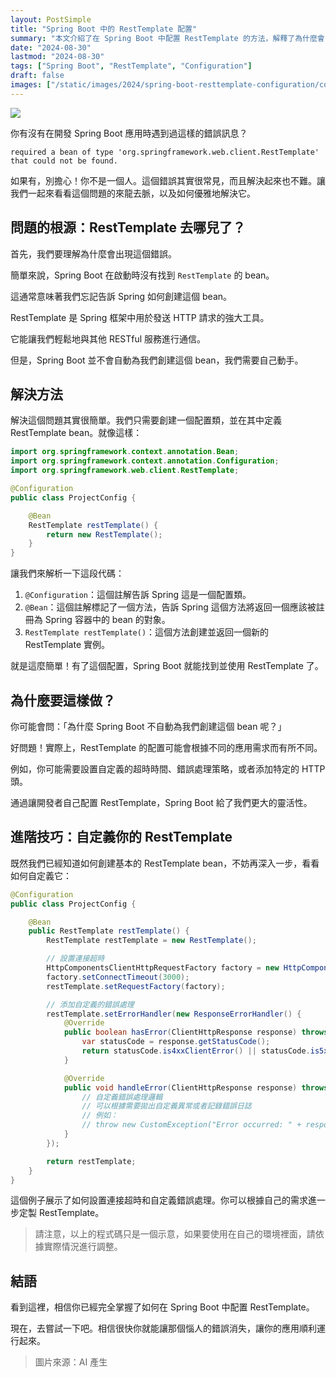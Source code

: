 ```yaml
---
layout: PostSimple
title: "Spring Boot 中的 RestTemplate 配置"
summary: "本文介紹了在 Spring Boot 中配置 RestTemplate 的方法，解釋了為什麼會出現 required a bean of type 'org.springframework.web.client.RestTemplate' that could not be found 錯誤，並提供了基本和進階的配置示例"
date: "2024-08-30"
lastmod: "2024-08-30"
tags: ["Spring Boot", "RestTemplate", "Configuration"]
draft: false
images: ["/static/images/2024/spring-boot-resttemplate-configuration/cover.webp"]
---
```


![](https://image.cashwu.com/2024/spring-boot-resttemplate-configuration/cover.webp)


你有沒有在開發 Spring Boot 應用時遇到過這樣的錯誤訊息？

```
required a bean of type 'org.springframework.web.client.RestTemplate' that could not be found.
```

如果有，別擔心！你不是一個人。這個錯誤其實很常見，而且解決起來也不難。讓我們一起來看看這個問題的來龍去脈，以及如何優雅地解決它。

## 問題的根源：RestTemplate 去哪兒了？

首先，我們要理解為什麼會出現這個錯誤。

簡單來說，Spring Boot 在啟動時沒有找到 `RestTemplate` 的 bean。

這通常意味著我們忘記告訴 Spring 如何創建這個 bean。

RestTemplate 是 Spring 框架中用於發送 HTTP 請求的強大工具。

它能讓我們輕鬆地與其他 RESTful 服務進行通信。

但是，Spring Boot 並不會自動為我們創建這個 bean，我們需要自己動手。

## 解決方法

解決這個問題其實很簡單。我們只需要創建一個配置類，並在其中定義 RestTemplate bean。就像這樣：

```java
import org.springframework.context.annotation.Bean;
import org.springframework.context.annotation.Configuration;
import org.springframework.web.client.RestTemplate;

@Configuration
public class ProjectConfig {

    @Bean
    RestTemplate restTemplate() {
        return new RestTemplate();
    }
}
```

讓我們來解析一下這段代碼：

1. `@Configuration`：這個註解告訴 Spring 這是一個配置類。
2. `@Bean`：這個註解標記了一個方法，告訴 Spring 這個方法將返回一個應該被註冊為 Spring 容器中的 bean 的對象。
3. `RestTemplate restTemplate()`：這個方法創建並返回一個新的 RestTemplate 實例。

就是這麼簡單！有了這個配置，Spring Boot 就能找到並使用 RestTemplate 了。

## 為什麼要這樣做？

你可能會問：「為什麼 Spring Boot 不自動為我們創建這個 bean 呢？」

好問題！實際上，RestTemplate 的配置可能會根據不同的應用需求而有所不同。

例如，你可能需要設置自定義的超時時間、錯誤處理策略，或者添加特定的 HTTP 頭。

通過讓開發者自己配置 RestTemplate，Spring Boot 給了我們更大的靈活性。

## 進階技巧：自定義你的 RestTemplate

既然我們已經知道如何創建基本的 RestTemplate bean，不妨再深入一步，看看如何自定義它：

```java
@Configuration
public class ProjectConfig {

    @Bean
    public RestTemplate restTemplate() {
        RestTemplate restTemplate = new RestTemplate();

        // 設置連接超時
        HttpComponentsClientHttpRequestFactory factory = new HttpComponentsClientHttpRequestFactory();
        factory.setConnectTimeout(3000);
        restTemplate.setRequestFactory(factory);

        // 添加自定義的錯誤處理
        restTemplate.setErrorHandler(new ResponseErrorHandler() {
            @Override
            public boolean hasError(ClientHttpResponse response) throws IOException {
                var statusCode = response.getStatusCode();
                return statusCode.is4xxClientError() || statusCode.is5xxServerError();
            }

            @Override
            public void handleError(ClientHttpResponse response) throws IOException {
                // 自定義錯誤處理邏輯
                // 可以根據需要拋出自定義異常或者記錄錯誤日誌
                // 例如：
                // throw new CustomException("Error occurred: " + response.getStatusCode());
            }
        });

        return restTemplate;
    }
}
```

這個例子展示了如何設置連接超時和自定義錯誤處理。你可以根據自己的需求進一步定製 RestTemplate。

> 請注意，以上的程式碼只是一個示意，如果要使用在自己的環境裡面，請依據實際情況進行調整。

## 結語

看到這裡，相信你已經完全掌握了如何在 Spring Boot 中配置 RestTemplate。

現在，去嘗試一下吧。相信很快你就能讓那個惱人的錯誤消失，讓你的應用順利運行起來。


> 圖片來源：AI 產生